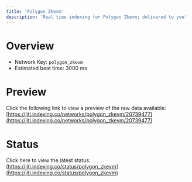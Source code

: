 ```yaml
---
title: 'Polygon Zkevm'
description: 'Real time indexing for Polygon Zkevm; delivered to you'
---
```


# Overview
- Network Key: `polygon_zkevm`
- Estimated beat time: 3000 ms

# Preview
Click the following link to view a preview of the raw data available: [https://jiti.indexing.co/networks/polygon_zkevm/20739477](https://jiti.indexing.co/networks/polygon_zkevm/20739477)

# Status
Click here to view the latest status: [https://jiti.indexing.co/status/polygon_zkevm](https://jiti.indexing.co/status/polygon_zkevm)
